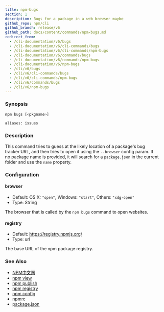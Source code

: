 ```yaml
---
title: npm-bugs
section: 1
description: Bugs for a package in a web browser maybe
github_repo: npm/cli
github_branch: release/v6
github_path: docs/content/commands/npm-bugs.md
redirect_from:
  - /cli-documentation/v6/bugs
  - /cli-documentation/v6/cli-commands/bugs
  - /cli-documentation/v6/cli-commands/npm-bugs
  - /cli-documentation/v6/commands/bugs
  - /cli-documentation/v6/commands/npm-bugs
  - /cli-documentation/v6/npm-bugs
  - /cli/v6/bugs
  - /cli/v6/cli-commands/bugs
  - /cli/v6/cli-commands/npm-bugs
  - /cli/v6/commands/bugs
  - /cli/v6/npm-bugs
---
```


### Synopsis

```bash
npm bugs [<pkgname>]

aliases: issues
```

### Description

This command tries to guess at the likely location of a package's bug tracker URL, and then tries to open it using the `--browser` config param. If no package name is provided, it will search for a `package.json` in the current folder and use the `name` property.

### Configuration

#### browser

- Default: OS X: `"open"`, Windows: `"start"`, Others: `"xdg-open"`
- Type: String

The browser that is called by the `npm bugs` command to open websites.

#### registry

- Default: https://registry.npmjs.org/
- Type: url

The base URL of the npm package registry.

### See Also

- [NPM中文网](/cli/v6/commands/npm-docs)
- [npm view](/cli/v6/commands/npm-view)
- [npm publish](/cli/v6/commands/npm-publish)
- [npm registry](/cli/v6/using-npm/registry)
- [npm config](/cli/v6/commands/npm-config)
- [npmrc](/cli/v6/configuring-npm/npmrc)
- [package.json](/cli/v6/configuring-npm/package-json)
